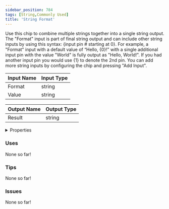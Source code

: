 ```yaml
---
sidebar_position: 784
tags: [String,Commonly Used]
title: 'String Format'
---
```


Use this chip to combine multiple strings together into a single string output. The "Format" input is part of final string output and can include other string inputs by using this syntax: {input pin # starting at 0}. For example, a "Format" input with a default value of “Hello, {0}!” with a single additional input pin with the value "World" is fully output as "Hello, World!". If you had another input pin you would use {1} to denote the 2nd pin. You can add more string inputs by configuring the chip and pressing "Add Input".



<DocusaurusSvg />

| Input Name | Input Type |
|-----------|-----------|
| Format | string |
| Value | string |

| Output Name | Output Type |
|-----------|-----------|
| Result | string |


<details>
  <summary>Properties</summary>
  <div>
    <div>
    <table>
      <thead>
        <tr>
          <th>Is beta required?</th>
          <th>No</th>
        </tr>
        <tr>
          <th>Is this chip a trolling risk?</th>
          <th>No</th>
        </tr>
        <tr>
          <th>Is this chip a role assignment risk?</th>
          <th>No</th>
        </tr>
        <tr>
          <th>Chip UUID</th>
          <th>77afc9dd-baa9-4312-b8b8-7ef479c840e6</th>
        </tr>
        <tr>
          <th>Room availability</th>
          <th>Available everywhere</th>
        </tr>
      </thead>
    </table>
    </div>
  </div>
</details>

### Uses

None so far!

### Tips

None so far!

### Issues

None so far!